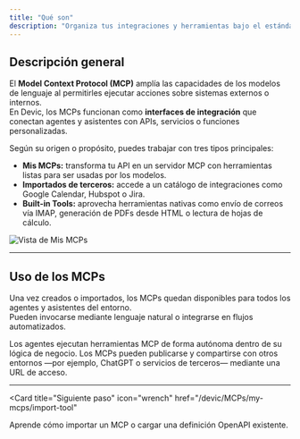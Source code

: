 ```yaml
---
title: "Qué son"
description: "Organiza tus integraciones y herramientas bajo el estándar Model Context Protocol (MCP) para conectar agentes y asistentes con servicios externos o internos."
---
```


## Descripción general

El **Model Context Protocol (MCP)** amplía las capacidades de los modelos de lenguaje al permitirles ejecutar acciones sobre sistemas externos o internos.  
En Devic, los MCPs funcionan como **interfaces de integración** que conectan agentes y asistentes con APIs, servicios o funciones personalizadas.

Según su origen o propósito, puedes trabajar con tres tipos principales:

- **Mis MCPs:** transforma tu API en un servidor MCP con herramientas listas para ser usadas por los modelos.  
- **Importados de terceros:** accede a un catálogo de integraciones como Google Calendar, Hubspot o Jira.  
- **Built-in Tools:** aprovecha herramientas nativas como envío de correos vía IMAP, generación de PDFs desde HTML o lectura de hojas de cálculo.

![Vista de Mis MCPs](592a46cd-2b67-4ba8-80a5-06c81a26e6f6.png)

---

## Uso de los MCPs

Una vez creados o importados, los MCPs quedan disponibles para todos los agentes y asistentes del entorno.  
Pueden invocarse mediante lenguaje natural o integrarse en flujos automatizados.

<Columns cols={2}>
  <Card
    title="Uso interno"
    icon="link"
  >
    Los agentes ejecutan herramientas MCP de forma autónoma dentro de su lógica de negocio.
  </Card>
  <Card
    title="Uso externo"
    icon="globe"
  >
    Los MCPs pueden publicarse y compartirse con otros entornos —por ejemplo, ChatGPT o servicios de terceros— mediante una URL de acceso.
  </Card>
</Columns>

---

<Card
  title="Siguiente paso"
  icon="wrench"
  href="/devic/MCPs/my-mcps/import-tool"
>
  Aprende cómo importar un MCP o cargar una definición OpenAPI existente.
</Card>
